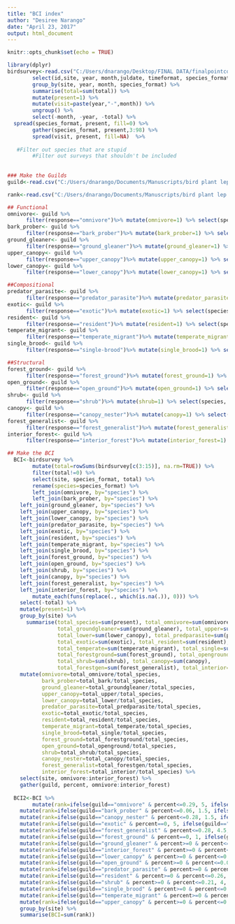 ```yaml
---
title: "BCI index"
author: "Desiree Narango"
date: "April 23, 2017"
output: html_document
---
```


```r
knitr::opts_chunk$set(echo = TRUE)
```


```r
library(dplyr)
birdsurvey<-read.csv("C:/Users/dnarango/Desktop/FINAL DATA/finalpointcounts_28march2017.csv", na.strings=".") %>%
        select(id,site, year, month,juldate, timeformat, species_format,total) %>%
        group_by(site, year, month, species_format) %>%
        summarise(total=sum(total)) %>%
        mutate(present=1) %>%
        mutate(visit=paste(year,"-",month)) %>%
        ungroup() %>%
        select(-month, -year, -total) %>%
  spread(species_format, present, fill=0) %>%
        gather(species_format, present,3:98) %>%
        spread(visit, present, fill=NA)  %>%
  
   #Filter out species that are stupid
        #Filter out surveys that shouldn't be included
        
  
### Make the Guilds
guild<-read.csv("C:/Users/dnarango/Documents/Manuscripts/bird plant lep communities/oconnel_BCI_guilds.csv")

rank<-read.csv("C:/Users/dnarango/Documents/Manuscripts/bird plant lep communities/oconnel_BCI_rank.csv")

## Functional
omnivore<- guild %>%
      filter(response=="omnivore")%>% mutate(omnivore=1) %>% select(species, omnivore)
bark_prober<- guild %>%
      filter(response=="bark_prober")%>% mutate(bark_prober=1) %>% select(species, bark_prober)  
ground_gleaner<- guild %>%
      filter(response=="ground_gleaner")%>% mutate(ground_gleaner=1) %>% select(species, ground_gleaner)
upper_canopy<- guild %>%
      filter(response=="upper_canopy")%>% mutate(upper_canopy=1) %>% select(species, upper_canopy)
lower_canopy<- guild %>%
      filter(response=="lower_canopy")%>% mutate(lower_canopy=1) %>% select(species, lower_canopy)

##Compositional
predator_parasite<- guild %>%
      filter(response=="predator_parasite")%>% mutate(predator_parasite=1) %>% select(species,       predator_parasite)
exotic<- guild %>%
      filter(response=="exotic")%>% mutate(exotic=1) %>% select(species, exotic)
resident<- guild %>%
      filter(response=="resident")%>% mutate(resident=1) %>% select(species, resident)
temperate_migrant<- guild %>%
      filter(response=="temperate_migrant")%>% mutate(temperate_migrant=1) %>% select(species, temperate_migrant)
single_brood<- guild %>%
      filter(response=="single-brood")%>% mutate(single_brood=1) %>% select(species, single_brood)

##Structural
forest_ground<- guild %>%
      filter(response=="forest_ground")%>% mutate(forest_ground=1) %>% select(species, forest_ground)
open_ground<- guild %>%
      filter(response=="open_ground")%>% mutate(open_ground=1) %>% select(species, open_ground)
shrub<- guild %>%
      filter(response=="shrub")%>% mutate(shrub=1) %>% select(species, shrub)
canopy<- guild %>%
      filter(response=="canopy_nester")%>% mutate(canopy=1) %>% select(species, canopy)
forest_generalist<- guild %>%
      filter(response=="forest_generalist")%>% mutate(forest_generalist=1) %>% select(species, forest_generalist)
interior_forest<- guild %>%
      filter(response=="interior_forest")%>% mutate(interior_forest=1) %>% select(species, interior_forest)

## Make the BCI
  BCI<-birdsurvey %>%
        mutate(total=rowSums(birdsurvey[c(3:15)], na.rm=TRUE)) %>%
        filter(total!=0) %>%
        select(site, species_format, total) %>%
        rename(species=species_format) %>%
        left_join(omnivore, by="species") %>%
        left_join(bark_prober, by="species") %>%
    left_join(ground_gleaner, by="species") %>%
    left_join(upper_canopy, by="species") %>%
    left_join(lower_canopy, by="species") %>%
    left_join(predator_parasite, by="species") %>%
    left_join(exotic, by="species") %>%
    left_join(resident, by="species") %>%
    left_join(temperate_migrant, by="species") %>%
    left_join(single_brood, by="species") %>%
    left_join(forest_ground, by="species") %>%
    left_join(open_ground, by="species") %>%
    left_join(shrub, by="species") %>%
    left_join(canopy, by="species") %>%
    left_join(forest_generalist, by="species") %>%
    left_join(interior_forest, by="species") %>%
        mutate_each(funs(replace(., which(is.na(.)), 0))) %>%
    select(-total) %>%
    mutate(present=1) %>%
    group_by(site) %>%
      summarise(total_species=sum(present), total_omnivore=sum(omnivore), total_bark=sum(bark_prober),
                total_groundgleaner=sum(ground_gleaner), total_upper=sum(upper_canopy),
                total_lower=sum(lower_canopy), total_predparasite=sum(predator_parasite),
                total_exotic=sum(exotic), total_resident=sum(resident),
                total_temperate=sum(temperate_migrant), total_single=sum(single_brood), 
                total_forestground=sum(forest_ground), total_openground=sum(open_ground),
                total_shrub=sum(shrub), total_canopy=sum(canopy),
                total_forestgen=sum(forest_generalist), total_interior=sum(interior_forest)) %>%
    mutate(omnivore=total_omnivore/total_species, 
           bark_prober=total_bark/total_species,
           ground_gleaner=total_groundgleaner/total_species, 
           upper_canopy=total_upper/total_species,
           lower_canopy=total_lower/total_species, 
           predator_parasite=total_predparasite/total_species,
           exotic=total_exotic/total_species, 
           resident=total_resident/total_species,
           temperate_migrant=total_temperate/total_species, 
           single_brood=total_single/total_species,
           forest_ground=total_forestground/total_species,
           open_ground=total_openground/total_species, 
           shrub=total_shrub/total_species, 
           canopy_nester=total_canopy/total_species,
           forest_generalist=total_forestgen/total_species,
           interior_forest=total_interior/total_species) %>%
    select(site, omnivore:interior_forest) %>%
    gather(guild, percent, omnivore:interior_forest)
  
  BCI2<-BCI %>%
        mutate(rank=ifelse(guild=="omnivore" & percent<=0.29, 5, ifelse(guild=="omnivore" & percent>0.29 & percent<=0.41,4, ifelse(guild=="omnivore" & percent>0.41 & percent<=0.48,3,ifelse(guild=="omnivore" & percent>0.48 & percent<=0.58,2,ifelse(guild=="omnivore" & percent>0.58,1,NA)))))) %>%
    mutate(rank=ifelse(guild=="bark_prober" & percent<=0.06, 1.5, ifelse(guild=="bark_prober" & percent>0.06 & percent<=0.11,3, ifelse(guild=="bark_prober" & percent>0.11 & percent<=0.17,4,ifelse(guild=="bark_prober" & percent>0.17,5,rank))))) %>%
    mutate(rank=ifelse(guild=="canopy_nester" & percent<=0.28, 1.5, ifelse(guild=="canopy_nester" & percent>0.28 & percent<=0.32,2, ifelse(guild=="canopy_nester" & percent>0.32,4.5,rank)))) %>%
    mutate(rank=ifelse(guild=="exotic" & percent==0, 5, ifelse(guild=="exotic" & percent>0 & percent<=0.02,4.5, ifelse(guild=="exotic" & percent>0.02 & percent<=0.05,3, ifelse(guild=="exotic" & percent>0.05 & percent<=0.11,2, ifelse(guild=="exotic" & percent>0.11,1,rank)))))) %>%
    mutate(rank=ifelse(guild=="forest_generalist" & percent<=0.28, 4.5, ifelse(guild=="forest_generalist" & percent>0.28, 2.5,rank))) %>%
    mutate(rank=ifelse(guild=="forest_ground" & percent==0, 1, ifelse(guild=="forest_ground" & percent>0.001 & percent<=0.02,1.5, ifelse(guild=="forest_ground" & percent>0.02 & percent<=0.16,3, ifelse(guild=="forest_ground" & percent>0.16 & percent<=0.24,4.5, ifelse(guild=="forest_ground" & percent>0.24,5,rank))))))%>%
    mutate(rank=ifelse(guild=="ground_gleaner" & percent>=0 & percent<=0.05, 1.5, ifelse(guild=="ground_gleaner" & percent>0.05 & percent<=0.07,2, ifelse(guild=="ground_gleaner" & percent>0.07 & percent<=0.14,4.5, ifelse(guild=="ground_gleaner" & percent>0.14,5,rank)))))%>%
    mutate(rank=ifelse(guild=="interior_forest" & percent>=0 & percent<=0.01, 1, ifelse(guild=="interior_forest" & percent>0.01 & percent<=0.08,1.5, ifelse(guild=="interior_forest" & percent>0.08 & percent<=0.26,3, ifelse(guild=="interior_forest" & percent>0.26 & percent<=0.43,4, ifelse(guild=="interior_forest" & percent>0.43, 5, rank))))))  %>%
    mutate(rank=ifelse(guild=="lower_canopy" & percent>=0 & percent<=0.14, 1.5, ifelse(guild=="lower_canopy" & percent>0.14 & percent<=0.23,2.5, ifelse(guild=="lower_canopy" & percent>0.23, 5, rank)))) %>%
    mutate(rank=ifelse(guild=="open_ground" & percent>=0 & percent<=0.02, 1, ifelse(guild=="open_ground" & percent>0.02 & percent<=0.11,2.5, ifelse(guild=="open_ground" & percent>0.11, 5, rank)))) %>%
    mutate(rank=ifelse(guild=="predator_parasite" & percent>=0 & percent<=0.1, 5, ifelse(guild=="predator_parasite" & percent>0.1 & percent<=0.15,3.5, ifelse(guild=="predator_parasite" & percent>0.15 & percent<=0.18, 2, ifelse(guild=="predator_parasite" & percent>0.18,1, rank))))) %>%
    mutate(rank=ifelse(guild=="resident" & percent>=0 & percent<=0.26, 5, ifelse(guild=="resident" & percent>0.26 & percent<=0.39,3.5, ifelse(guild=="resident" & percent>0.39 & percent<=0.57, 2, ifelse(guild=="resident" & percent>0.57,1, rank)))))%>%
    mutate(rank=ifelse(guild=="shrub" & percent>=0 & percent<=0.21, 4, ifelse(guild=="shrub" & percent>0.21 & percent<=0.33,1.5, ifelse(guild=="shrub" & percent>0.33,1, rank))))%>%
    mutate(rank=ifelse(guild=="single_brood" & percent>=0 & percent<=0.41, 1.5, ifelse(guild=="single_brood" & percent>0.41 & percent<=0.45,2, ifelse(guild=="single_brood" & percent>0.45 & percent<=0.61,3,ifelse(guild=="single_brood" & percent>0.61 & percent<=0.73,4, ifelse(guild=="single_brood" & percent>0.73,5, rank))))))%>%
    mutate(rank=ifelse(guild=="temperate_migrant" & percent>=0 & percent<=0.21, 4, ifelse(guild=="temperate_migrant" & percent>0.21 & percent<=0.3,2, ifelse(guild=="temperate_migrant" & percent>0.3,1,rank))))%>%
    mutate(rank=ifelse(guild=="upper_canopy" & percent>=0 & percent<=0.03, 1.5, ifelse(guild=="upper_canopy" & percent>0.03 & percent<=0.05,2, ifelse(guild=="upper_canopy" & percent>0.05 & percent<=0.12,3,ifelse(guild=="upper_canopy" & percent>0.12 & percent<=0.20,4.5, ifelse(guild=="upper_canopy" & percent>0.20,5, rank)))))) %>%
    group_by(site) %>%
    summarise(BCI=sum(rank))
  


          
```
